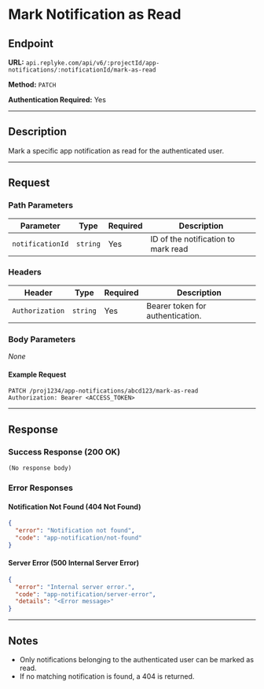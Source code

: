 # Mark Notification as Read

## Endpoint

**URL:** `api.replyke.com/api/v6/:projectId/app-notifications/:notificationId/mark-as-read`

**Method:** `PATCH`

**Authentication Required:** Yes

---

## Description

Mark a specific app notification as read for the authenticated user.

---

## Request

### Path Parameters

| Parameter        | Type     | Required | Description                         |
| ---------------- | -------- | -------- | ----------------------------------- |
| `notificationId` | `string` | Yes      | ID of the notification to mark read |

### Headers

| Header          | Type     | Required | Description                      |
| --------------- | -------- | -------- | -------------------------------- |
| `Authorization` | `string` | Yes      | Bearer token for authentication. |

### Body Parameters

_None_

#### Example Request

```http
PATCH /proj1234/app-notifications/abcd123/mark-as-read
Authorization: Bearer <ACCESS_TOKEN>
```

---

## Response

### Success Response (200 OK)

```
(No response body)
```

### Error Responses

#### Notification Not Found (404 Not Found)

```json
{
  "error": "Notification not found",
  "code": "app-notification/not-found"
}
```

#### Server Error (500 Internal Server Error)

```json
{
  "error": "Internal server error.",
  "code": "app-notification/server-error",
  "details": "<Error message>"
}
```

---

## Notes

- Only notifications belonging to the authenticated user can be marked as read.
- If no matching notification is found, a 404 is returned.
